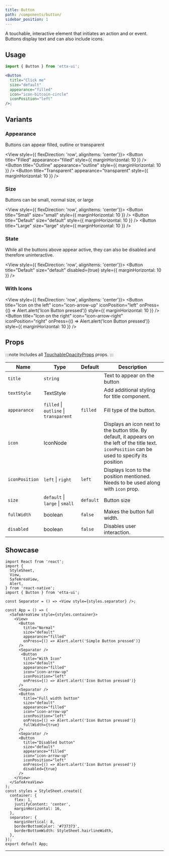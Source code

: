 ```yaml
---
title: Button
path: /components/button/
sidebar_position: 1
---
```



A touchable, interactive element that initiates an action and or event. Buttons display text and can also include icons.

## Usage

```jsx
import { Button } from 'etta-ui';

<Button
  title="Click me"
  size="default"
  appearance="filled"
  icon="icon-bitcoin-circle"
  iconPosition="left"
/>;
```

## Variants

### Appearance

Buttons can appear filled, outline or transparent

<View style={{ flexDirection: 'row', alignItems: 'center'}}>
  <Button title="Filled" appearance="filled" style={{ marginHorizontal: 10 }} />
  <Button title="Outline" appearance="outline" style={{ marginHorizontal: 10 }} />
  <Button title="Transparent" appearance="transparent" style={{ marginHorizontal: 10 }} />
</View>

### Size

Buttons can be small, normal size, or large

<View style={{ flexDirection: 'row', alignItems: 'center'}}>
  <Button title="Small" size="small" style={{ marginHorizontal: 10 }} />
  <Button title="Default" size="default" style={{ marginHorizontal: 10 }} />
  <Button title="Large" size="large" style={{ marginHorizontal: 10 }} />
</View>

### State

While all the buttons above appear active, they can also be disabled and therefore uninteractive.

<View style={{ flexDirection: 'row', alignItems: 'center'}}>
  <Button title="Default" size="default" disabled={true} style={{ marginHorizontal: 10 }} />
</View>

### With Icons

<IconsStyle />

<View style={{ flexDirection: 'row', alignItems: 'center'}}>
  <Button title="Icon on the left" icon="icon-arrow-up" iconPosition="left" onPress={() => Alert.alert('Icon Button pressed')} style={{ marginHorizontal: 10 }} />
  <Button title="Icon on the right" icon="icon-arrow-right" iconPosition="right" onPress={() => Alert.alert('Icon Button pressed')} style={{ marginHorizontal: 10 }} />
</View>

## Props

:::note
Includes all [TouchableOpacityProps](https://reactnative.dev/docs/touchableopacity#props) props.
:::

<div className='table-responsive'>

| Name           | Type                                   | Default   | Description                                                                                                                                         |
| -------------- | -------------------------------------- | --------- | --------------------------------------------------------------------------------------------------------------------------------------------------- |
| `title`        | `string`                               |           | Text to appear on the button                                                                                                                        |
| `textStyle`    | TextStyle                              |           | Add additional styling for title component.                                                                                                         |
| `appearance`   | `filled` \| `outline` \| `transparent` | `filled`  | Fill type of the button.                                                                                                                            |
| `icon`         | IconNode                               |           | Displays an icon next to the button title. By default, it appears on the left of the title text. `iconPosition` can be used to specify its position |
| `iconPosition` | `left` \| `right`                      | `left`    | Displays Icon to the position mentioned. Needs to be used along with `icon` prop.                                                                   |
| `size`         | `default` \| `large` \| `small`        | `default` | Button size                                                                                                                                         |
| `fullWidth`    | boolean                                | `false`   | Makes the button full width.                                                                                                                        |
| `disabled`     | boolean                                | `false`   | Disables user interaction.                                                                                                                          |

</div>

## Showcase

```SnackPlayer name=Button%20Example
import React from 'react';
import {
  StyleSheet,
  View,
  SafeAreaView,
  Alert,
} from 'react-native';
import { Button } from 'etta-ui';

const Separator = () => <View style={styles.separator} />;

const App = () => (
  <SafeAreaView style={styles.container}>
    <View>
      <Button
        title="Normal"
        size="default"
        appearance="filled"
        onPress={() => Alert.alert('Simple Button pressed')}
      />
      <Separator />
       <Button
        title="With Icon"
        size="default"
        appearance="filled"
        icon="icon-arrow-up"
        iconPosition="left"
        onPress={() => Alert.alert('Icon Button pressed')}
      />
      <Separator />
      <Button
        title="Full width button"
        size="default"
        appearance="filled"
        icon="icon-arrow-up"
        iconPosition="left"
        onPress={() => Alert.alert('Icon Button pressed')}
        fullWidth={true}
      />
      <Separator />
      <Button
        title="Disabled button"
        size="default"
        appearance="filled"
        icon="icon-arrow-up"
        iconPosition="left"
        onPress={() => Alert.alert('Icon Button pressed')}
        disabled={true}
      />
    </View>
  </SafeAreaView>
);
const styles = StyleSheet.create({
  container: {
    flex: 1,
    justifyContent: 'center',
    marginHorizontal: 16,
  },
  separator: {
    marginVertical: 8,
    borderBottomColor: '#737373',
    borderBottomWidth: StyleSheet.hairlineWidth,
  },
});
export default App;
```

---
